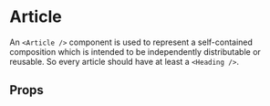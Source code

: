 
<Meta of={ArticleStories} />

# Article

An `<Article />` component is used to represent a self-contained composition which is intended to be independently distributable or reusable. So every article should have at least a `<Heading />`.

<Primary />

## Props

<ArgTypes of={ArticleStories} />
